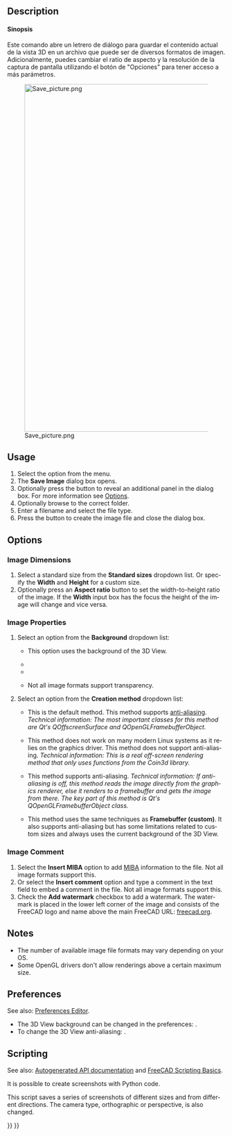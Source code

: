 <languages/>

<div lang="en" dir="ltr" class="mw-content-ltr">
{{Docnav
|[[Std_ViewLoadImage|ViewLoadImage]]
|[[Std_TextDocument|TextDocument]]
|[[Std_Tools_Menu|Std Tools Menu]]
|IconL=Std_ViewLoadImage.svg
|IconR=Std_TextDocument.svg
|IconC=Freecad.svg
}}
</div>

<div class="mw-translate-fuzzy">
{{GuiCommand/es|Name=Std_ViewScreenShot|MenuLocation=[[Std Tools Menu/es|Herramientas]] -> Guardar imagen...|Workbenches=Todos|SeeAlso=...}}
</div>

<div lang="en" dir="ltr" class="mw-content-ltr">
==Description==
</div>

<div class="mw-translate-fuzzy">
==== Sinopsis ====

Este comando abre un letrero de diálogo para guardar el contenido actual de la vista 3D en un archivo que puede ser de diversos formatos de imagen. Adicionalmente, puedes cambiar el ratio de aspecto y la resolución de la captura de pantalla utilizando el botón de "Opciones" para tener acceso a más parámetros.
</div>

[[Image:Save_picture.png|800px]]
<div lang="en" dir="ltr" class="mw-content-ltr">
{{Caption|The Save image dialog box after pressing the Extended button}}
</div>

<div lang="en" dir="ltr" class="mw-content-ltr">
==Usage==
</div>

<div lang="en" dir="ltr" class="mw-content-ltr">
# Select the {{MenuCommand|Tools → [[Image:Std_ViewScreenShot.svg|16px]] Save Image…}} option from the menu.
# The '''Save Image''' dialog box opens.
# Optionally press the {{Button|Extended}} button to reveal an additional panel in the dialog box. For more information see [[#Options|Options]].
# Optionally browse to the correct folder.
# Enter a filename and select the file type.
# Press the {{Button|Save}} button to create the image file and close the dialog box.
</div>

<div lang="en" dir="ltr" class="mw-content-ltr">
==Options==
</div>

<div lang="en" dir="ltr" class="mw-content-ltr">
===Image Dimensions===
</div>

<div lang="en" dir="ltr" class="mw-content-ltr">
# Select a standard size from the '''Standard sizes''' dropdown list. Or specify the '''Width''' and '''Height''' for a custom size.
# Optionally press an '''Aspect ratio''' button to set the width-to-height ratio of the image. If the '''Width''' input box has the focus the height of the image will change and vice versa.
</div>

<div lang="en" dir="ltr" class="mw-content-ltr">
===Image Properties===
</div>

<div lang="en" dir="ltr" class="mw-content-ltr">
# Select an option from the '''Background''' dropdown list:
#* {{Value|Current}} This option uses the background of the 3D View.
#* {{Value|White}}
#* {{Value|Black}}
#* {{Value|Transparent}} Not all image formats support transparency.
# Select an option from the '''Creation method''' dropdown list:
#* {{Value|Offscreen (New)}} This is the default method. This method supports [https://en.wikipedia.org/wiki/Multisample_anti-aliasing anti-aliasing]. ''Technical information: The most important classes for this method are Qt's QOffscreenSurface and QOpenGLFramebufferObject.''
#* {{Value|Offscreen (Old)}} This method does not work on many modern Linux systems as it relies on the graphics driver. This method does not support anti-aliasing. ''Technical information: This is a real off-screen rendering method that only uses functions from the Coin3d library.''
#* {{Value|Framebuffer (custom)}} This method supports anti-aliasing. ''Technical information: If anti-aliasing is off, this method reads the image directly from the graphics renderer, else it renders to a framebuffer and gets the image from there. The key part of this method is Qt's QOpenGLFramebufferObject class.''
#* {{Value|Framebuffer (as is)}} This method uses the same techniques as '''Framebuffer (custom)'''. It also supports anti-aliasing but has some limitations related to custom sizes and always uses the current background of the 3D View.
</div>

<div lang="en" dir="ltr" class="mw-content-ltr">
===Image Comment===
</div>

<div lang="en" dir="ltr" class="mw-content-ltr">
# Select the '''Insert MIBA''' option to add [http://juergen-riegel.net/Miba/ MIBA] information to the file. Not all image formats support this.
# Or select the '''Insert comment''' option and type a comment in the text field to embed a comment in the file. Not all image formats support this.
# Check the '''Add watermark''' checkbox to add a watermark. The watermark is placed in the lower left corner of the image and consists of the FreeCAD logo and name above the main FreeCAD URL: [https://freecad.org freecad.org].
</div>

<div lang="en" dir="ltr" class="mw-content-ltr">
==Notes==
</div>

<div lang="en" dir="ltr" class="mw-content-ltr">
* The number of available image file formats may vary depending on your OS.
* Some OpenGL drivers don't allow renderings above a certain maximum size.
</div>

<div lang="en" dir="ltr" class="mw-content-ltr">
==Preferences==
</div>

<div lang="en" dir="ltr" class="mw-content-ltr">
See also: [[Preferences_Editor|Preferences Editor]].
</div>

<div lang="en" dir="ltr" class="mw-content-ltr">
* The 3D View background can be changed in the preferences: {{MenuCommand|Edit → Preferences → Display → Colors → Background Color}}.
* To change the 3D View anti-aliasing: {{MenuCommand|Edit → Preferences → Display → 3D View → Rendering → Anti-aliasing}}.
</div>

<div lang="en" dir="ltr" class="mw-content-ltr">
==Scripting==
</div>

<div lang="en" dir="ltr" class="mw-content-ltr">
See also: [https://freecad.github.io/SourceDoc/ Autogenerated API documentation] and [[FreeCAD_Scripting_Basics|FreeCAD Scripting Basics]].
</div>

<div lang="en" dir="ltr" class="mw-content-ltr">
It is possible to create screenshots with Python code.
</div>

{{Code|code=
Gui.ActiveDocument.ActiveView.saveImage("D:/temp/test.png", 1656, 783, "Current")
}}

<div lang="en" dir="ltr" class="mw-content-ltr">
This script saves a series of screenshots of different sizes and from different directions. The camera type, orthographic or perspective, is also changed.
</div>

{{Code|code=
import FreeCADGui as Gui
import Part

out_dir = "D:/temp/"
name = "Blade"
view = Gui.ActiveDocument.ActiveView

# Create images with different Views, Cameras and sizes
for p in ["PerspectiveCamera", "OrthographicCamera"]:
    Gui.SendMsgToActiveView(p)
    for f in ["ViewAxo", "ViewFront", "ViewTop"]:
        Gui.SendMsgToActiveView(f)
        for x, y in [[500, 500], [1000, 3000], [3000, 1000], [3000, 3000], [8000, 8000]]:
            view.saveImage(out_dir + name + "_" + p + "_" + f + "_" + str(x) + "_" + str(y) + ".jpg", x, y, "White")
            view.saveImage(out_dir + name + "_" + p + "_" + f + "_" + str(x) + "_" + str(y) + ".png", x, y, "Transparent")

# Close active document
App.closeDocument(App.ActiveDocument.Name)
}}


<div lang="en" dir="ltr" class="mw-content-ltr">
{{Docnav
|[[Std_ViewLoadImage|ViewLoadImage]]
|[[Std_TextDocument|TextDocument]]
|[[Std_Tools_Menu|Std Tools Menu]]
|IconL=Std_ViewLoadImage.svg
|IconR=Std_TextDocument.svg
|IconC=Freecad.svg
}}
</div>

{{Std_Base_navi{{#translation:}}}}
{{Userdocnavi{{#translation:}}}}